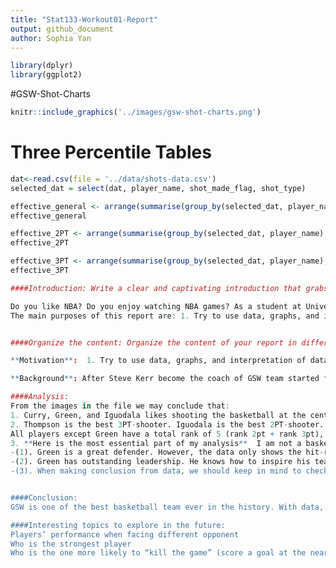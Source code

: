 ```yaml
---
title: "Stat133-Workout01-Report"
output: github_document
author: Sophia Yan
---
```


```r
library(dplyr)
library(ggplot2)
```

#GSW-Shot-Charts
```r
knitr::include_graphics('../images/gsw-shot-charts.png')

```

# Three Percentile Tables
```r
dat<-read.csv(file = '../data/shots-data.csv')
selected_dat = select(dat, player_name, shot_made_flag, shot_type)

effective_general <- arrange(summarise(group_by(selected_dat, player_name), total = n(), made = sum(shot_made_flag == 'shot_yes'), perc_made = made/total), desc(perc_made))
effective_general

effective_2PT <- arrange(summarise(group_by(selected_dat, player_name), total = sum(shot_type == '2PT Field Goal'), made = sum(shot_made_flag == 'shot_yes'& shot_type == '2PT Field Goal'), perc_made = made/total), desc(perc_made))
effective_2PT

effective_3PT <- arrange(summarise(group_by(selected_dat, player_name), total = sum(shot_type == '3PT Field Goal'), made = sum(shot_made_flag == 'shot_yes'& shot_type == '3PT Field Goal'), perc_made = made/total), desc(perc_made))
effective_3PT
```



```r

####Introduction: Write a clear and captivating introduction that grabs the reader’s attention. And describe the purpose of the report.

Do you like NBA? Do you enjoy watching NBA games? As a student at University of California, Berkeley, you must be familiar with the Golden State Warrior. Also, Stephen Curry, Kevin Durant, Thompson, Green,  are names that most people in California be familiar with, by default (just kidding). In this report I will use some data and some insights and reflection behind the data to talk a little bit about NBA the game, Golden State Warrior the team, and five famous basketball stars in GSW: Steven Curry, Kevin Durant, Draymond Green, Andre Iguodala, and Klay Thompson. 
The main purposes of this report are: 1. Try to use data, graphs, and interpretation of data to explain something interesting in our life.  2. As a beginner of R language, be more familiar with the strong power of this language and be more proficient in using this wonderful tool.  3. Have a glance on how big data penetrating in our life, from field to field. 


####Organize the content: Organize the content of your report in different sections: e.g. motivation, background, data, analysis, discussion, conclusions, and references.

**Motivation**:  1. Try to use data, graphs, and interpretation of data to explain something interesting in our life.  2. As a beginner of R language, be more familiar with the strong power of this language and be more proficient in using this wonderful tool.  3. Have a glance on how big data penetrating in our life, from field to field. 

**Background**: After Steve Kerr become the coach of GSW team started from 2014, the GSW team become one of the greatest legend in NBA history. In this report I will illustrate some fun facts/reflection of this team. 

####Analysis: 
From the images in the file we may conclude that:
1. Curry, Green, and Iguodala likes shooting the basketball at the center of the semi-circle or at the bottom line of the semi-circle, while Durant and Thompson are more “everywhere shooter”
2. Thompson is the best 3PT-shooter. Iguodala is the best 2PT-shooter. Unfortunately, Green is the worst in both
All players except Green have a total rank of 5 (rank 2pt + rank 3pt), but Curry is the one with most shoots, so over all he has the highest hit rate.
3. **Here is the most essential part of my analysis**  I am not a basketball fan, so the data confuse me a little. I know Green is one of the most important player in this team and named as one of the "the BIG Four", but just from the data I have no idea why does he deserve such complement. Therefore, I asked my friend M who is a super fan of NBA about this, and here is the keytakeaway: 
-(1). Green is a great defender. However, the data only shows the hit-rate, which indicates the players ability as a point guard or shooting guard. 
-(2). Green has outstanding leadership. He knows how to inspire his teammates as well as deter his opponent. That is kind of a "soft skill" in the game. I learn from this case that, in individual sport competition, the score/number(which is data) is the only standard of ranking athletes. However, in team competition such as basketball, there are a lot of "soft skill" that have huge impact on the team's performance but can hardly been "datafied" (tranlated into data). Data is objective, but sometimes it cannot reflect the whole thing as it is. 
-(3). When making conclusion from data, we should keep in mind to check that: A. if this data only reflect certain aspects of the whole group, but there is something important that been ignored.  B. if there is some factors that might influence our conclusion, but can not be transform into data.


####Conclusion:
GSW is one of the best basketball team ever in the history. With data, data computation, and data analysis skill, we can discover a lot of interesting facts. As for the basketball team, this data and conclusions are really useful for them technically. Data and data analysis change the way people think and people work a lot, and they are so powerful. However, sometimes data can not reflect everything in real world. In order to make the most precise conclusions (such as in the case of Green), as analyst we should keep rational perspectives towards data analysis, and figure out what has been ignored by data. This also provide strong evidence that AI cannot rule the world (at least up to now).  

####Interesting topics to explore in the future:
Players’ performance when facing different opponent
Who is the strongest player
Who is the one more likely to “kill the game” (score a goal at the nearly end of the game)




```























